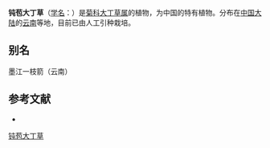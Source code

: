 {{Speciesbox
| name = 钝苞大丁草
| status = 
| status_system = 
| image =
| genus = Gerbera
| species = tanantii
| authority = Franch.
}}

'''钝苞大丁草'''（[[学名|学名]]：{{lang|la|''Gerbera tanantii''}}）是[[菊科|菊科]][[大丁草属|大丁草属]]的植物，为中国的特有植物。分布在[[中国大陆|中国大陆]]的[[云南|云南]]等地，目前已由人工引种栽培。

== 别名 ==
墨江一枝箭（云南）

== 参考文献 ==
<div class="references-small">
* {{cite web| url =http://www.bioinfo.cn/db05/KmzwSpecies.php?action=view&id=4033| title =钝苞大丁草| work =《中国高等植物数据库全库》| publisher =中国科学院微生物研究所| author =昆明植物研究所| accessdate =2009-02-25| deadurl =yes| archiveurl =https://web.archive.org/web/20160305002939/http://www.bioinfo.cn/db05/KmzwSpecies.php?action=view&id=4033| archivedate =2016-03-05}}
</div>
{{Taxonbar|from=Q15230877}}

[[Category:大丁草属|钝苞大丁草]]


{{植物小作品}}